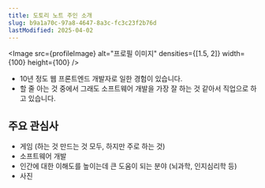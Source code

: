 ```yaml
---
title: 도토리 노트 주인 소개
slug: b9a1a70c-97a8-4647-8a3c-fc3c23f2b76d
lastModified: 2025-04-02
---
```



<TimestampBlock recordDate="2025-04-02">

<Image src={profileImage} alt="프로필 이미지" densities={[1.5, 2]} width={100} height={100} />

- 10년 정도 웹 프론트엔드 개발자로 일한 경험이 있습니다.
- 할 줄 아는 것 중에서 그래도 소프트웨어 개발을 가장 잘 하는 것 같아서 직업으로 하고 있습니다.

## 주요 관심사

- 게임 (하는 것 만드는 것 모두, 하지만 주로 하는 것)
- 소프트웨어 개발
- 인간에 대한 이해도를 높이는데 큰 도움이 되는 분야 (뇌과학, 인지심리학 등)
- 사진

</TimestampBlock>
